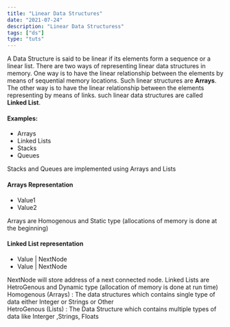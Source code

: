 ```yaml
---
title: "Linear Data Structures"
date: "2021-07-24"
description: "Linear Data Structuress"
tags: ["ds"]
type: "tuts"
---
```


A Data Structure is said to be linear if its elements form a sequence or a linear list.
There are two ways of representing linear data structures in memory. One way is to have the linear relationship between the elements
by means of sequential memory locations. Such linear structures are <strong>Arrays</strong>. The other way is to have the linear relationship
between the elements representing by means of links. such linear data structures are called <strong>Linked List</strong>.

#### Examples:

- Arrays
- Linked Lists
- Stacks
- Queues

<Callouts name="info ">
  Stacks and Queues are implemented using Arrays and Lists
</Callouts>

#### Arrays Representation

<div class="arrays">
  <ul>
    <li>Value1 </li>
    <li>Value2</li>
  </ul>
</div>
Arrays are Homogenous and Static type (allocations of memory is done at the beginning)

#### Linked List representation

<div class="linked__container">
  <ul>
    <li>Value | NextNode</li>
    <li>Value | NextNode</li>
  </ul>
</div>
NextNode will store address of a next connected node. Linked Lists are HetroGenous
and Dynamic type (allocation of memory is done at run time)

<Callouts name="success ">
  Homogenous (Arrays) : The data structures which contains single type of data
  either Integer or Strings or Other
  <br />
  HetroGenous (Lists) : The Data Structure which contains multiple types of data
  like Interger ,Strings, Floats
</Callouts>
